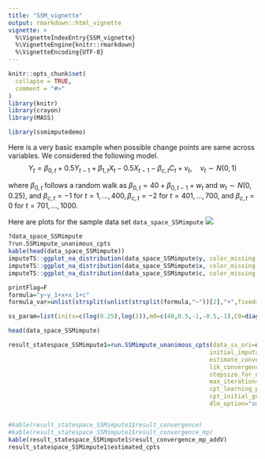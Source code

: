 ```yaml
---
title: "SSM_vignette"
output: rmarkdown::html_vignette
vignette: >
  %\VignetteIndexEntry{SSM_vignette}
  %\VignetteEngine{knitr::rmarkdown}
  %\VignetteEncoding{UTF-8}
---
```


```r
knitr::opts_chunk$set(
  collapse = TRUE,
  comment = "#>"
)
library(knitr)
library(crayon)
library(MASS)
```

```r
library(ssmimputedemo)
```
Here is a very basic example when possible change points are same across variables. We considered the following model.  
$$
Y_{t}=\beta_{0, t}+0.5 Y_{t-1}+\beta_{1, t} X_{t}-0.5 X_{t-1}-\beta_{c, t}C_{t}+v_{t}, \quad v_{t} \sim N(0,1)
$$
  
where $\beta_{0, t}$ follows a random walk as $\beta_{0, t}=40+\beta_{0, t-1}+w_{t}$ and $w_{t} \sim N(0,0.25)$, and $\beta_{c, t}=-1$ for $t=1, \ldots, 400, \beta_{c, t}=-2$ for $t=401, \ldots, 700$, and $\beta_{c, t}=0$ for $t=701, \ldots, 1000$.  

Here are plots for the sample data set `data_space_SSMimpute`
![](https://cdn.mathpix.com/snip/images/Qep9kS6HXGDXOtN5OzqeNIEJdAwtmSbMO3y7vjmUXiQ.original.fullsize.png)
```r
?data_space_SSMimpute
?run.SSMimpute_unanimous_cpts
kable(head(data_space_SSMimpute))
imputeTS::ggplot_na_distribution(data_space_SSMimpute$y, color_missing = "pink",color_missing_border = "pink", alpha_missing = 0.9)
imputeTS::ggplot_na_distribution(data_space_SSMimpute$x, color_missing = "pink",color_missing_border = "pink", alpha_missing = 0.9)
imputeTS::ggplot_na_distribution(data_space_SSMimpute$c, color_missing = "pink",color_missing_border = "pink", alpha_missing = 0.9)
```
```r
printFlag=F
formula="y~y_1+x+x_1+c"
formula_var=unlist(strsplit(unlist(strsplit(formula,"~"))[2],"+",fixed=T))

ss_param=list(inits=c(log(0.25),log(1)),m0=c(40,0.5,-1,-0.5,-1),C0=diag(rep(10^3),5), AR1_coeffi=NULL,rw_coeffi="intercept", v_cp_param=NULL, w_cp_param=list(list(variable="x","segments"=3,"changepoints"=c(400,700),fixed_cpts=F),list(variable="c","segments"=3,"changepoints"=c(400,700),fixed_cpts=F)),max_iteration=100)

head(data_space_SSMimpute)

result_statespace_SSMimpute1=run.SSMimpute_unanimous_cpts(data_ss_ori=data_space_SSMimpute,formula_var,ss_param_temp=ss_param,
                                                         initial_imputation_option="StructTS",
                                                         estimate_convergence_cri=0.01,
                                                         lik_convergence_cri=0.01,
                                                         stepsize_for_newpart=1/3,
                                                         max_iteration=100,
                                                         cpt_learning_param=list(cpt_method="mean",burnin=1/10,mergeband=20,convergence_cri=10),
                                                         cpt_initial_guess_option="ignore",
                                                         dlm_option="smooth",m=5,seed=1,printFlag=F)



```
```r
#kable(result_statespace_SSMimpute1$result_convergence)
#kable(result_statespace_SSMimpute1$result_convergence_mp)
kable(result_statespace_SSMimpute1$result_convergence_mp_addV)
result_statespace_SSMimpute1$estimated_cpts
```
